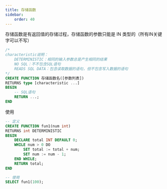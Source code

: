 ```yaml
---
title: 存储函数
sidebar:
    order: 40
---
```


存储函数是有返回值的存储过程，存储函数的参数只能是 IN 类型的（所有IN关键字可以不写）

```sql
/*
characteristic说明：
    DETERMINISTIC：相同的输入参数总是产生相同的结果
    NO SQL：不不包含SQL语句
    READS SQL DATA：包含读取数据的语句，但不包含写入数据的语句
*/
CREATE FUNCTION 存储函数名([参数列表])
RETURNS type [characteristic ...]
BEGIN
    -- SQL语句
    RETURN ...;
END
```

使用

```sql {3}
-- 定义
CREATE FUNCTION fun1(num int)
RETURNS int DETERMINISTIC
BEGIN
    DECLARE total INT DEFAULT 0;
    WHILE num > 0 DO
        SET total := total + num;
        SET num := num - 1;
    END WHILE;
    RETURN total;
END

-- 使用
SELECT fun1(100);
```
